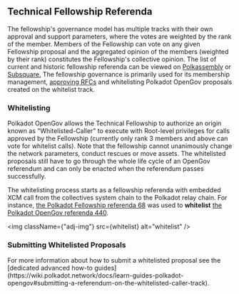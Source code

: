 
## Technical Fellowship Referenda

The fellowship's governance model has multiple tracks with their own approval and support
parameters, where the votes are weighted by the rank of the member. Members of the Fellowship can
vote on any given Fellowship proposal and the aggregated opinion of the members (weighted by their
rank) constitutes the Fellowship's collective opinion. The list of current and historic fellowship
referenda can be viewed on [Polkassembly](https://collectives.polkassembly.io/) or
[Subsquare.](https://collectives.subsquare.io/) The fellowship governance is primarily used for its
membership management, [approving RFCs](https://github.com/polkadot-fellows/RFCs) and whitelisting
Polkadot OpenGov proposals created on the whitelist track.

### Whitelisting

Polkadot OpenGov allows the Technical Fellowship to authorize an origin known as
"Whitelisted-Caller" to execute with Root-level privileges for calls approved by the Fellowship
(currently only rank 3 members and above can vote for whitelist calls). Note that the
fellowship cannot unanimously change the network parameters, conduct rescues or move assets. The
whitelisted proposals still have to go through the whole life cycle of an OpenGov referendum and can
only be enacted when the referendum passes successfully.

The whitelisting process starts as a fellowship referenda with embedded XCM call from the
collectives system chain to the Polkadot relay chain. For instance,
[the Polkadot Fellowship referenda 68](https://collectives.polkassembly.io/referenda/68) was used to
**whitelist** [the Polkadot OpenGov referenda 440](https://polkadot.polkassembly.io/referenda/440).

<img className={"adj-img"} src={whitelist} alt="whitelist" />

<div className="note secondary">
  <h3>Submitting Whitelisted Proposals</h3>
  <p>
    For more information about how to submit a whitelisted proposal see the
    [dedicated advanced how-to
    guides](https://wiki.polkadot.network/docs/learn-guides-polkadot-opengov#submitting-a-referendum-on-the-whitelisted-caller-track).
  </p>
</div>
